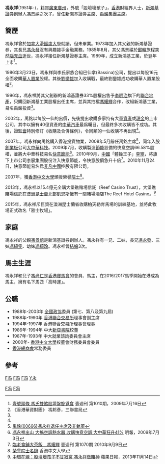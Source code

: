 '''馮永祥'''(1951年-)，籍貫[[廣東|廣東]][[廣州|廣州]]，外號「股壇壞孩子」，[[香港|香港]]財經界人士，[[新鴻基證券|新鴻基證券]]創辦人[[馮景禧|馮景禧]]之次子。曾任新鴻基證券主席、[[禹銘集團|禹銘集團]]主席。

==簡歷==
馮永祥曾於[[加拿大|加拿大]][[滑鐵盧大學|滑鐵盧大學]]就讀，但未畢業。1973年加入其父親的新鴻基證券，其長兄[[馮永發|馮永發]]沒有興趣接手金融業務。1985年8月，其父馮景禧於[[郵輪|郵輪]]旅程突然[[腦充血|腦充血]]逝世，馮永祥接任新鴻基證券主席。1989年，成立新鴻基工業，於翌年上市<ref name="next1">[http://hk.next.nextmedia.com/template/next/art_main.php?iss_id=1010&sec_id=1000853&art_id=12991541 壹號頭條 馮氏雙煞股壇盤旋覓食] {{Wayback|url=http://hk.next.nextmedia.com/template/next/art_main.php?iss_id=1010&sec_id=1000853&art_id=12991541 |date=20090825155126 }} 壹週刊 第1010期，2009年7月16日</ref>。

1986年3月23日，馮永祥與李氏家族合組巴仙拿(Bassina)公司，提出以每股16元全面收購[[華人置業|華人置業]]股權。其後[[劉鑾雄|劉鑾雄]]加入收購戰，最終劉鑾雄成功收購華人置業股權<ref>《香港華資財團》 馮邦彥，三聯書局</ref>。

1996年，馮永祥將其父創辦的新鴻基證券33%股權出售予[[李明治|李明治]]旗下的[[聯合地產|聯合地產]]，只購回新鴻基工業股權出任主席，並與其拍檔[[馮耀輝|馮耀輝]]合作，改組新鴻基工業，易名禹銘投資<ref name="next1"/>。

2002年，禹銘以每股一仙的出價，先後提出收購多家持有大量[[資產|資產]]或[[現金|現金]]的上市公司，其中以擁有40億資產的[[中華汽車|中華汽車]]最爲矚目，但最終多次收購皆不成功。其後，[[證券及期貨事務監察委員會|證監會]]特別修訂《收購及合併條例》，令同類的一仙收購不再出現<ref name="next1"/>。

2007年，馮永祥向禹銘購入香港投資物業，2008年5月辭任禹銘主席<ref>[http://hk.news.yahoo.com/article/080526/9/71z5.html 禹銘(00666)馮永祥退任主席及非執董]</ref>，同年入股[[創業板|創業板]]公司[[大中華科技|大中華科技]]。2009年7月，收購製造[[節能|節能]]設備的快意空調66.58%股權，並將大中華科技易名[[快意節能|快意節能]]<ref name="mp2">[http://www.mpfinance.com/htm/Finance/20090703/News/ec_ech1.htm 馮永祥出山 大搞空調熱水器 收購快意空調 大中華狂升41%] {{Wayback|url=http://www.mpfinance.com/htm/Finance/20090703/News/ec_ech1.htm |date=20180804025354 }} 明報，2009年7月3日</ref>。2010年9月，[[中國|中國]]「體操王子」[[李寧|李寧]]，將旗下上市公司[[李寧集團|李寧集團]]股份注入快意節能，令快意股價急升十倍<ref name="next2">[http://hk.next.nextmedia.com/template/next/art_main.php?iss_id=1070&sec_id=1000848&art_id=14429148 臨老食鋪大茶飯　馮耀輝] {{Wayback|url=http://hk.next.nextmedia.com/template/next/art_main.php?iss_id=1070&sec_id=1000848&art_id=14429148 |date=20101112181433 }} 壹週刊 第1070期 2010年9月9日</ref>。2010年11月24日，快意節能易名爲[[非凡中國|非凡中國]]控股有限公司。

2007年，獲[[香港中文大學|香港中文大學]]頒授榮譽[[院士|院士]]<ref>[http://www.cuhk.edu.hk/iso/calendar/2010-11/chinese/pdf/HonoraryFellows.pdf 榮譽院士名錄] 香港中文大學</ref>。

2013年，馮永祥以15.4億元全購大堡礁賭場信託（Reef Casino Trust），大堡礁賭場信託在[[澳洲|澳洲]][[昆士蘭|昆士蘭]]北部凱恩斯擁有一間賭場酒店The Reef Hotel Casino。<ref>[http://hk.apple.nextmedia.com/financeestate/art/20131114/18507271 中環在線：股壇壞孩子不甘寂寞 馮永祥做賭神] {{Wayback|url=http://hk.apple.nextmedia.com/financeestate/art/20131114/18507271 |date=20170428002226 }} 蘋果日報，2013年11月14日</ref>


2015年，馮永祥斥巨資在澳洲昆士蘭省收購柏天勒育馬場的訓練基地，並將此牧場正式改名「雅士牧場」。

==家庭==
馮永祥的父親[[馮景禧|馮景禧]]是新鴻基證券創辦人。馮永祥有一兄、二妹，長兄[[馮永發|馮永發]]、三妹[[馮綺雯|馮綺雯]]、幼妹[[馮綺玲|馮綺玲]]。馮永祥曾[[結婚|結婚]]3次。

==馬主生涯==
馮永祥和兒子[[馮尚仁|馮尚仁]]是[[香港賽馬會|香港賽馬會]]的會員、馬主，在2016/2017馬季開始在港成為馬主，擁有名下馬匹「高時運」。

==公職==
*1988年-2003年 [[全國政協|全國政協]]委員 (第七、第八及第九屆)
*1988年-1990年 [[香港聯合交易所|香港聯合交易所]]理事會副主席
*1994年-1997年 香港聯合交易所理事會理事
*1986年-1994年 中大[[新亞書院|新亞書院]]校董
*1987年-1993年 中大就業諮詢委員會主席
*2000年-       [[香港中文大學|香港中文大學]]校董會財務委員會委員
*[[香港總商會|香港總商會]]常務委員

==參考==
{{references}}

[[分類:香港財經界人士|F冯]]
[[Category:香港商人|F冯]]
[[Category:香港馬主|F冯]]
[[分類:廣州人|F冯]]
[[分類:滑鐵盧大學校友|F冯]]
[[分類:馮姓|Y永]]